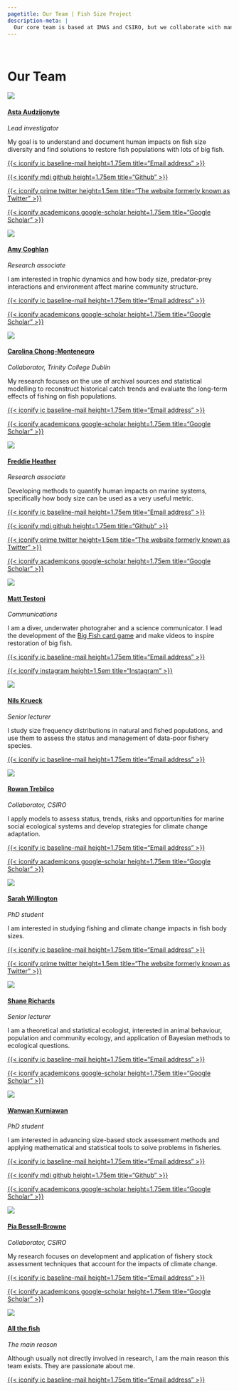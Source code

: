 ```yaml
---
pagetitle: Our Team | Fish Size Project
description-meta: |
  Our core team is based at IMAS and CSIRO, but we collaborate with many researchers at IMAS, in Australia and around the world and invite volunteering from students and the community. 
---
```


::: {.column-screen .hero-img .hero-strip-page}
   
:::

# Our Team
::::::: column-page-inset
:::::: {.grid .gap-2 .team-grid .justify-contents-evenly .align-items-center}

::::::: {.g-col-12 .g-col-xs-6 .g-col-sm-6 .g-col-lg-4}
:::::: {.grid .gap-0 .align-items-center}
::::: {.g-col-4 .g-col-lg-5 .text-center .text-center}
![](../resources/team-profile-pics/AstaBeachHead.jpg){.headshot}
:::::

::::: {.g-col-8 .g-col-lg-7 style="padding-left: 0px;"}
#### [Asta Audzijonyte](http://www.utas.edu.au/profiles/staff/imas/asta-audzijonyte) {.team-name}

*Lead investigator*

My goal is to understand and document human impacts on fish size diversity and find solutions to restore fish populations with lots of big fish.

:::: {.grid .text-center}
::: g-col-3
[{{< iconify ic baseline-mail height=1.75em title="Email address" >}}](mailto:info@fishsizeproject.org)
:::

::: g-col-3
[{{< iconify mdi github height=1.75em title="Github" >}}](https://github.com/astaaudzi/)
:::

::: g-col-3
[{{< iconify prime twitter height=1.5em title="The website formerly known as Twitter" >}}](https://twitter.com/astaaudzi)
:::

::: g-col-3
[{{< iconify academicons google-scholar height=1.75em title="Google Scholar" >}}](https://scholar.google.com.au/citations?user=OfRIORcAAAAJ&hl=en&oi=ao)
:::
::::
:::::
::::::
:::::::

::::: {.g-col-12 .g-col-xs-6 .g-col-sm-6 .g-col-lg-4}
:::: {.grid .gap-0 .align-items-center}
::: {.g-col-4 .g-col-lg-5 .text-center}
![](../resources/team-profile-pics/amy.jpg){.headshot}
:::

::::: {.g-col-8 .g-col-lg-7}
#### [Amy Coghlan](https://www.sizeecology.org/authors/amy-coghlan/) {.team-name}

*Research associate*

I am interested in trophic dynamics and how body size, predator-prey interactions and environment affect marine community structure.

:::: {.grid .text-center}
::: g-col-3
[{{< iconify ic baseline-mail height=1.75em title="Email address" >}}](mailto:amy.coghlan@utas.edu.au)
:::

::: g-col-3
[{{< iconify academicons google-scholar height=1.75em title="Google Scholar" >}}](https://scholar.google.com.au/citations?user=Y_1F4-UAAAAJ&hl=en&oi=ao)
:::

::: g-col-3
<!-- [{{< iconify mdi github height=1.75em title="Github" >}}](https://github.com/fishsizeproject/) -->
:::

::: g-col-3
<!-- [{{< iconify prime twitter height=1.5em title="The website formerly known as Twitter" >}}](https://twitter.com) -->
:::
::::
:::::
::::::
:::::::

::::: {.g-col-12 .g-col-xs-6 .g-col-sm-6 .g-col-lg-4}
:::: {.grid .gap-0 .align-items-center}
::: {.g-col-4 .g-col-lg-5 .text-center}
![](../resources/team-profile-pics/carolina.jpg){.headshot}
:::

::::: {.g-col-8 .g-col-lg-7}
#### [Carolina Chong-Montenegro](https://www.tcd.ie/tceh/people/carolina.php) {.team-name}

*Collaborator, Trinity College Dublin*

My research focuses on the use of archival sources and statistical modelling to reconstruct historical catch trends and evaluate the long-term effects of fishing on fish populations.

:::: {.grid .text-center}
::: g-col-3
[{{< iconify ic baseline-mail height=1.75em title="Email address" >}}](mailto:c.chongmontenegro@uq.edu.au)
:::

::: g-col-3
[{{< iconify academicons google-scholar height=1.75em title="Google Scholar" >}}](https://scholar.google.com.au/citations?user=4HgTRpMAAAAJ&hl=en&oi=ao)
:::

::: g-col-3
<!-- [{{< iconify mdi github height=1.75em title="Github" >}}](https://github.com/fishsizeproject/) -->
:::

::: g-col-3
<!-- [{{< iconify prime twitter height=1.5em title="The website formerly known as Twitter" >}}](https://twitter.com) -->
:::


::::
:::::
::::::
:::::::

::::: {.g-col-12 .g-col-xs-6 .g-col-sm-6 .g-col-lg-4}
:::: {.grid .gap-0 .align-items-center}
::: {.g-col-4 .g-col-lg-5 .text-center}
![](../resources/team-profile-pics/freddie.png){.headshot}
:::

::::: {.g-col-8 .g-col-lg-7}
#### [Freddie Heather](https://discover.utas.edu.au/Freddie.Heather) {.team-name}

*Research associate*

Developing methods to quantify human impacts on marine systems, specifically how body size can be used as a very useful metric. 

:::: {.grid .text-center}
::: g-col-3
[{{< iconify ic baseline-mail height=1.75em title="Email address" >}}](mailto:freddie.heather@utas.edu.au)
:::

::: g-col-3
[{{< iconify mdi github height=1.75em title="Github" >}}](https://github.com/FreddieJH/)
:::

::: g-col-3
[{{< iconify prime twitter height=1.5em title="The website formerly known as Twitter" >}}](https://twitter.com/F_J_Heather)
:::

::: g-col-3
[{{< iconify academicons google-scholar height=1.75em title="Google Scholar" >}}](https://scholar.google.com.au/citations?user=1RQuG28AAAAJ&hl=en)
:::
::::
:::::
::::::
:::::::

::::: {.g-col-12 .g-col-xs-6 .g-col-sm-6 .g-col-lg-4}
:::: {.grid .gap-0 .align-items-center}
::: {.g-col-4 .g-col-lg-5 .text-center}
![](../resources/team-profile-pics/matt.png){.headshot}
:::

::::: {.g-col-8 .g-col-lg-7}
#### [Matt Testoni](https://www.mtunderwatermedia.com/) {.team-name}

*Communications*

I am a diver, underwater photograher and a science communicator. I lead the development of the [Big Fish card game](https://bigfishcardgame.com) and make videos to inspire restoration of big fish. 

:::: {.grid .text-center}
::: g-col-3
[{{< iconify ic baseline-mail height=1.75em title="Email address" >}}](mailto:matthew.teston@utas.edu.au)
:::

::: g-col-3
[{{< iconify instagram height=1.5em title="Instagram" >}}](https://www.instagram.com/matt_testoni_photography/)
:::

::: g-col-3
<!-- [{{< iconify mdi github height=1.75em title="Github" >}}](https://github.com/fishsizeproject/) -->
:::

::: g-col-3
<!-- [{{< iconify academicons google-scholar height=1.75em title="Google Scholar" >}}](https://scholar.google.com) -->
:::
::::
:::::
::::::
:::::::

::::: {.g-col-12 .g-col-xs-6 .g-col-sm-6 .g-col-lg-4}
:::: {.grid .gap-0 .align-items-center}
::: {.g-col-4 .g-col-lg-5 .text-center}
![](../resources/team-profile-pics/nils.jpg){.headshot}
:::

::::: {.g-col-8 .g-col-lg-7}
#### [Nils Krueck](https://discover.utas.edu.au/Nils.Krueck) {.team-name}

*Senior lecturer*

I study size frequency distributions in natural and fished populations, and use them to assess the status and management of data-poor fishery species.


:::: {.grid .text-center}
::: g-col-3
[{{< iconify ic baseline-mail height=1.75em title="Email address" >}}](mailto:nils.krueck@utas.edu.au)
:::

<!-- ::: g-col-3 -->
<!-- [{{< iconify mdi github height=1.75em title="Github" >}}](https://github.com/fishsizeproject/) -->
<!-- ::: -->

<!-- ::: g-col-3 -->
<!-- [{{< iconify prime twitter height=1.5em title="The website formerly known as Twitter" >}}](https://twitter.com) -->
<!-- ::: -->

::: g-col-3
<!-- [{{< iconify academicons google-scholar height=1.75em title="Google Scholar" >}}](https://scholar.google.com) -->
:::
::::
:::::
::::::
:::::::

::::: {.g-col-12 .g-col-xs-6 .g-col-sm-6 .g-col-lg-4}
:::: {.grid .gap-0 .align-items-center}
::: {.g-col-4 .g-col-lg-5 .text-center}
![](../resources/team-profile-pics/rowan.jpg){.headshot}
:::

::::: {.g-col-8 .g-col-lg-7}
#### [Rowan Trebilco](https://people.csiro.au/T/R/rowan-trebilco) {.team-name}

*Collaborator, CSIRO*

I apply models to assess status, trends, risks and  opportunities for marine social ecological systems and develop strategies for climate change adaptation.

:::: {.grid .text-center}
::: g-col-3
[{{< iconify ic baseline-mail height=1.75em title="Email address" >}}](mailto:rowan.trebilco@csiro.au)
:::

::: g-col-3
[{{< iconify academicons google-scholar height=1.75em title="Google Scholar" >}}](https://scholar.google.com.au/citations?user=m_efB48AAAAJ&hl=en&oi=ao)
:::

::: g-col-3
<!-- [{{< iconify mdi github height=1.75em title="Github" >}}](https://github.com/fishsizeproject/) -->
:::

::: g-col-3
<!-- [{{< iconify prime twitter height=1.5em title="The website formerly known as Twitter" >}}](https://twitter.com) -->
:::

::::
:::::
::::::
:::::::

::::: {.g-col-12 .g-col-xs-6 .g-col-sm-6 .g-col-lg-4}
:::: {.grid .gap-0 .align-items-center}
::: {.g-col-4 .g-col-lg-5 .text-center}
![](../resources/team-profile-pics/sarah.jpg){.headshot}
:::

::::: {.g-col-8 .g-col-lg-7}
#### [Sarah Willington](members/sarah.qmd) {.team-name}

*PhD student*

I am interested in studying fishing and climate change impacts in fish body sizes. 

:::: {.grid .text-center}
::: g-col-3
[{{< iconify ic baseline-mail height=1.75em title="Email address" >}}](mailto:sarah.willington@utas.edu.au)
:::

::: g-col-3
[{{< iconify prime twitter height=1.5em title="The website formerly known as Twitter" >}}](https://twitter.com/ssswillington)
:::

::: g-col-3
<!-- [{{< iconify mdi github height=1.75em title="Github" >}}](https://github.com/fishsizeproject/) -->
:::


::: g-col-3
<!-- [{{< iconify academicons google-scholar height=1.75em title="Google Scholar" >}}](https://scholar.google.com) -->
:::
::::
:::::
::::::
:::::::

::::: {.g-col-12 .g-col-xs-6 .g-col-sm-6 .g-col-lg-4}
:::: {.grid .gap-0 .align-items-center}
::: {.g-col-4 .g-col-lg-5 .text-center}
![](../resources/team-profile-pics/shane.jpg){.headshot}
:::

::::: {.g-col-8 .g-col-lg-7}
#### [Shane Richards](https://discover.utas.edu.au/Shane.Richards) {.team-name}

*Senior lecturer*

I am a theoretical and statistical ecologist, interested in animal behaviour, population and community ecology, and application of Bayesian methods to ecological questions.

:::: {.grid .text-center}
::: g-col-3
[{{< iconify ic baseline-mail height=1.75em title="Email address" >}}](mailto:shane.richards@utas.edu.au)
:::

::: g-col-3
[{{< iconify academicons google-scholar height=1.75em title="Google Scholar" >}}](https://scholar.google.com.au/citations?user=67fSe5IAAAAJ&hl=en&oi=ao)
:::

::: g-col-3
<!-- [{{< iconify mdi github height=1.75em title="Github" >}}](https://github.com/fishsizeproject/) -->
:::

::: g-col-3
<!-- [{{< iconify prime twitter height=1.5em title="The website formerly known as Twitter" >}}](https://twitter.com) -->
:::


::::
:::::
::::::
:::::::

::::: {.g-col-12 .g-col-xs-6 .g-col-sm-6 .g-col-lg-4}
:::: {.grid .gap-0 .align-items-center}
::: {.g-col-4 .g-col-lg-5 .text-center}
![](../resources/team-profile-pics/wanwan.jpg){.headshot}
:::

::::: {.g-col-8 .g-col-lg-7}
#### [Wanwan Kurniawan](members/wanwan.qmd) {.team-name}

*PhD student*

I am interested in advancing size-based stock assessment methods and applying mathematical and statistical tools to solve problems in fisheries.

:::: {.grid .text-center}
::: g-col-3
[{{< iconify ic baseline-mail height=1.75em title="Email address" >}}](wanwan.kurniawan@utas.edu.au)
:::

::: g-col-3
[{{< iconify mdi github height=1.75em title="Github" >}}](https://github.com/wanw001)
:::

::: g-col-3
[{{< iconify academicons google-scholar height=1.75em title="Google Scholar" >}}](https://scholar.google.co.id/citations?user=6fohO7kAAAAJ&hl=en)
:::

::: g-col-3
<!-- [{{< iconify prime twitter height=1.5em title="The website formerly known as Twitter" >}}](https://twitter.com) -->
:::

::::
:::::
::::::
:::::::

::::: {.g-col-12 .g-col-xs-6 .g-col-sm-6 .g-col-lg-4}
:::: {.grid .gap-0 .align-items-center}
::: {.g-col-4 .g-col-lg-5 .text-center}
![](../resources/team-profile-pics/pia.jpg){.headshot}
:::

::::: {.g-col-8 .g-col-lg-7}
#### [Pia Bessell-Browne](https://www.researchgate.net/profile/Pia-Bessell-Browne) {.team-name}

*Collaborator, CSIRO*

My research focuses on development and application of fishery stock assessment techniques that account for the impacts of climate change.

:::: {.grid .text-center}
::: g-col-3
[{{< iconify ic baseline-mail height=1.75em title="Email address" >}}](mailto:pia.bessell-browne@csiro.au)
:::

::: g-col-3
[{{< iconify academicons google-scholar height=1.75em title="Google Scholar" >}}](https://scholar.google.com.au/citations?user=tHzV1UMAAAAJ&hl=en&oi=ao)
:::

::: g-col-3
<!-- [{{< iconify mdi github height=1.75em title="Github" >}}](https://github.com/fishsizeproject/) -->
:::

::: g-col-3
<!-- [{{< iconify prime twitter height=1.5em title="The website formerly known as Twitter" >}}](https://twitter.com) -->
:::


::::
:::::
::::::
:::::::

<!-- indicates the number of columns (out of 12) that each person gets on different sized screens, starting from mobile to extra large (both photo and text) -->
::::: {.g-col-12 .g-col-xs-6 .g-col-sm-6 .g-col-lg-4}
:::: {.grid .gap-0 .align-items-center}
<!-- width of the photo and text should add up to 12 -->
::: {.g-col-4 .g-col-lg-5 .text-center}
![](../resources/images/cowfishSm.jpg){.headshot}
:::

::::: {.g-col-8 .g-col-lg-7}
#### [All the fish](https://reeflifesurvey.com/) {.team-name}

*The main reason*

Although usually not directly involved in research, I am the main reason this team exists. They are passionate about me. 

:::: {.grid .text-center}
::: g-col-3
[{{< iconify ic baseline-mail height=1.75em title="Email address" >}}](mailto:info@fishsizeproject.org)
:::

::: g-col-3
<!-- [{{< iconify mdi github height=1.75em title="Github" >}}](https://github.com/fishsizeproject/) -->
:::

::: g-col-3
<!-- [{{< iconify prime twitter height=1.5em title="The website formerly known as Twitter" >}}](https://twitter.com) -->
:::

::: g-col-3
<!-- [{{< iconify academicons google-scholar height=1.75em title="Google Scholar" >}}](https://scholar.google.com) -->
:::
::::
:::::
::::::
:::::::

:::::::
:::::::


